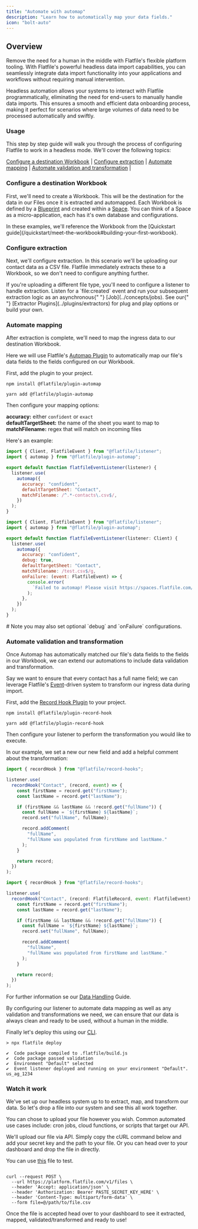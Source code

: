 ```yaml
---
title: "Automate with automap"
description: "Learn how to automatically map your data fields."
icon: "bolt-auto"
---
```


## Overview

Remove the need for a human in the middle with Flatfile's flexible platform tooling. With Flatfile's powerful headless data import capabilities, you can seamlessly integrate data import functionality into your applications and workflows without requiring manual intervention.

Headless automation allows your systems to interact with Flatfile programmatically, eliminating the need for end-users to manually handle data imports. This ensures a smooth and efficient data onboarding process, making it perfect for scenarios where large volumes of data need to be processed automatically and swiftly.

### Usage

This step by step guide will walk you through the process of configuring Flatfile to work in a headless mode. We'll cover the following topics:

[Configure a destination Workbook](#configure-a-destination-workbook) |
[Configure extraction](#configure-extraction) |
[Automate mapping](#automate-mapping) |
[Automate validation and transformation](#automate-validation-and-transformation) |

### Configure a destination Workbook

First, we'll need to create a Workbook. This will be the destination for the data in our Files once it is extracted and automapped. Each Workbook is defined by a <Tooltip tip="A collection of fields...">[Blueprint](../blueprint/overview)</Tooltip> and created within a <Tooltip tip="A micro-application...">[Space](../concepts/spaces)</Tooltip>. You can think of a Space as a micro-application, each has it's own database and configurations.

<Info>
  In these examples, we'll reference the Workbook from the [Quickstart
  guide](/quickstart/meet-the-workbook#building-your-first-workbook).
</Info>

### Configure extraction

Next, we'll configure extraction. In this scenario we'll be uploading our contact data as a CSV file. Flatfile immediately extracts these to a Workbook, so we don't need to configure anything further.

<Note>
  If you're uploading a different file type, you'll need to configure a listener
  to handle extraction. Listen for a `file:created` event and run your
  subsequent extraction logic as an asynchronous{" "}
  <Tooltip>[Job](../concepts/jobs)</Tooltip>. See our{" "}
  <Tooltip>[Extractor Plugins](../plugins/extractors)</Tooltip> for plug and
  play options or build your own.
</Note>

### Automate mapping

After extraction is complete, we'll need to map the ingress data to our destination Workbook.

Here we will use Flatfile's <Tooltip>[Automap Plugin](../plugins/automations/automap)</Tooltip> to automatically map our file's data fields to the fields configured on our Workbook.

First, add the plugin to your project.

<CodeGroup>

```npm npm
npm install @flatfile/plugin-automap
```

```yarn yarn
yarn add @flatfile/plugin-automap
```

</CodeGroup>

Then configure your mapping options:

**accuracy:** either `confident` or `exact` \
**defaultTargetSheet:** the name of the sheet you want to map to \
**matchFilename:** regex that will match on incoming files

Here's an example:

<CodeGroup>

```jsx javascript
import { Client, FlatfileEvent } from "@flatfile/listener";
import { automap } from "@flatfile/plugin-automap";

export default function flatfileEventListener(listener) {
  listener.use(
    automap({
      accuracy: "confident",
      defaultTargetSheet: "Contact",
      matchFilename: /^.*-contacts\.csv$/,
    })
  );
}
```

```jsx typescript
import { Client, FlatfileEvent } from "@flatfile/listener";
import { automap } from "@flatfile/plugin-automap";

export default function flatfileEventListener(listener: Client) {
  listener.use(
    automap({
      accuracy: "confident",
      debug: true,
      defaultTargetSheet: "Contact",
      matchFilename: /test.csv$/g,
      onFailure: (event: FlatfileEvent) => {
        console.error(
          `Failed to automap! Please visit https://spaces.flatfile.com/space/${event.context.spaceId}/files?mode=import to manually import file.`
        );
      },
    })
  );
}
```

</CodeGroup>
#
<Note>
  Note you may also set optional `debug` and `onFailure` configurations.
</Note>

### Automate validation and transformation

Once Automap has automatically matched our file's data fields to the fields in our Workbook, we can extend our automations to include data validation and transformation.

Say we want to ensure that every contact has a full name field; we can leverage Flatfile's <Tooltip>[Event](../concepts/events)</Tooltip>-driven system to transform our ingress data during import.

First, add the <Tooltip>[Record Hook Plugin](../plugins/transform/record-hook)</Tooltip> to your project.

<CodeGroup>

```npm npm
npm install @flatfile/plugin-record-hook
```

```yarn yarn
yarn add @flatfile/plugin-record-hook
```

</CodeGroup>

Then configure your listener to perform the transformation you would like to execute.

In our example, we set a new our new field and add a helpful comment about the transformation:

<CodeGroup>

```jsx javascript
import { recordHook } from "@flatfile/record-hooks";

listener.use(
  recordHook("Contact", (record, event) => {
    const firstName = record.get("firstName");
    const lastName = record.get("lastName");

    if (firstName && lastName && !record.get("fullName")) {
      const fullName = `${firstName} ${lastName}`;
      record.set("fullName", fullName);

      record.addComment(
        "fullName",
        "fullName was populated from firstName and lastName."
      );
    }

    return record;
  })
);
```

```jsx typescript
import { recordHook } from "@flatfile/record-hooks";

listener.use(
  recordHook("Contact", (record: FlatfileRecord, event: FlatfileEvent) => {
    const firstName = record.get("firstName");
    const lastName = record.get("lastName");

    if (firstName && lastName && !record.get("fullName")) {
      const fullName = `${firstName} ${lastName}`;
      record.set("fullName", fullName);

      record.addComment(
        "fullName",
        "fullName was populated from firstName and lastName."
      );
    }

    return record;
  })
);
```

</CodeGroup>

For further information se our <Tooltip>[Data Handling](../guides/handling-data)</Tooltip> Guide.

By configuring our listener to automate data mapping as well as any validation and transformations we need, we can ensure that our data is always clean and ready to be used, without a human in the middle.

Finally let's deploy this using our <Tooltip>[CLI](../developer-tools/cli)</Tooltip>.

```terminal
> npx flatfile deploy

✔  Code package compiled to .flatfile/build.js
✔  Code package passed validation
✔  Environment "Default" selected
✔  Event listener deployed and running on your environment "Default". us_ag_1234
```

### Watch it work

We've set up our headless system up to to extract, map, and transform our data. So let's drop a file into our system and see this all work together.

You can chose to upload your file however you wish. Common automated use cases include: cron jobs, cloud functions, or scripts that target our API.

We'll upload our file via API. Simply copy the cURL command below and add your secret key and the path to your file. Or you can head over to your dashboard and drop the file in directly.

You can use <Tooltip>[this](april-contacts.csv)</Tooltip> file to test.

<CodeGroup>

```shell curl

curl --request POST \
  --url https://platform.flatfile.com/v1/files \
  --header 'Accept: application/json' \
  --header 'Authorization: Bearer PASTE_SECRET_KEY_HERE' \
  --header 'Content-Type: multipart/form-data' \
  --form file=@/path/to/file.csv

```

</CodeGroup>

Once the file is accepted head over to your dashboard to see it extracted, mapped, validated/transformed and ready to use!
